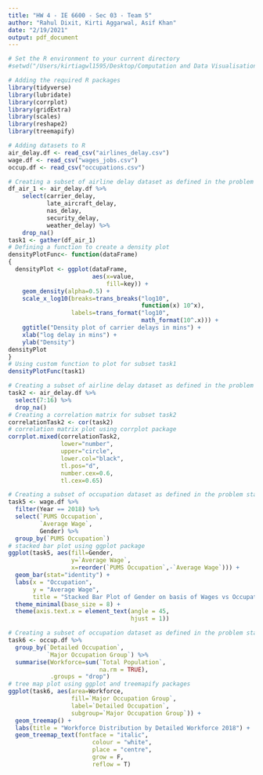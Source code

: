 ```yaml
---
title: "HW 4 - IE 6600 - Sec 03 - Team 5"
author: "Rahul Dixit, Kirti Aggarwal, Asif Khan"
date: "2/19/2021"
output: pdf_document
---
```


```r
# Set the R environment to your current directory
#setwd("/Users/kirtiagwl1595/Desktop/Computation and Data Visualisation/Assignment/Assignment 4")
```

```r
# Adding the required R packages
library(tidyverse)
library(lubridate)
library(corrplot)
library(gridExtra)
library(scales)
library(reshape2)
library(treemapify)
```

```r
# Adding datasets to R
air_delay.df <- read_csv("airlines_delay.csv")
wage.df <- read_csv("wages_jobs.csv")
occup.df <- read_csv("occupations.csv")
```



```r
# Creating a subset of airline delay dataset as defined in the problem statement
df_air_1 <- air_delay.df %>% 
    select(carrier_delay, 
           late_aircraft_delay, 
           nas_delay, 
           security_delay, 
           weather_delay) %>% 
    drop_na()
task1 <- gather(df_air_1)
# Defining a function to create a density plot 
densityPlotFunc<- function(dataFrame)
{
  densityPlot <- ggplot(dataFrame, 
                        aes(x=value,
                            fill=key)) +
    geom_density(alpha=0.5) +
    scale_x_log10(breaks=trans_breaks("log10", 
                                      function(x) 10^x),
                  labels=trans_format("log10", 
                                      math_format(10^.x))) + 
    ggtitle("Density plot of carrier delays in mins") + 
    xlab("log delay in mins") + 
    ylab("Density")
densityPlot
}
# Using custom function to plot for subset task1
densityPlotFunc(task1)                                       
```

```r
# Creating a subset of airline delay dataset as defined in the problem statement
task2 <- air_delay.df %>% 
  select(7:16) %>% 
  drop_na()
# Creating a correlation matrix for subset task2
correlationTask2 <- cor(task2)
# correlation matrix plot using corrplot package
corrplot.mixed(correlationTask2,
               lower="number",
               upper="circle",
               lower.col="black",
               tl.pos="d",
               number.cex=0.6,
               tl.cex=0.65)
```

```r
# Creating a subset of occupation dataset as defined in the problem statement
task5 <- wage.df %>% 
  filter(Year == 2018) %>% 
  select(`PUMS Occupation`, 
         `Average Wage`, 
         Gender) %>% 
  group_by(`PUMS Occupation`)
# stacked bar plot using ggplot package 
ggplot(task5, aes(fill=Gender, 
                  y=`Average Wage`, 
                  x=reorder(`PUMS Occupation`,-`Average Wage`))) +
  geom_bar(stat="identity") +
  labs(x = "Occupation", 
       y = "Average Wage", 
       title = "Stacked Bar Plot of Gender on basis of Wages vs Occupation") +
  theme_minimal(base_size = 8) +
  theme(axis.text.x = element_text(angle = 45, 
                                   hjust = 1))
```

```r
# Creating a subset of occupation dataset as defined in the problem statement
task6 <- occup.df %>% 
  group_by(`Detailed Occupation`, 
           `Major Occupation Group`) %>% 
  summarise(Workforce=sum(`Total Population`, 
                          na.rm = TRUE), 
            .groups = "drop")
# tree map plot using ggplot and treemapify packages
ggplot(task6, aes(area=Workforce,
                  fill=`Major Occupation Group`,
                  label=`Detailed Occupation`,
                  subgroup=`Major Occupation Group`)) + 
  geom_treemap() +
  labs(title = "Workforce Distribution by Detailed Workforce 2018") +
  geom_treemap_text(fontface = "italic",
                        colour = "white",
                        place = "centre",
                        grow = F,
                        reflow = T) 
```










